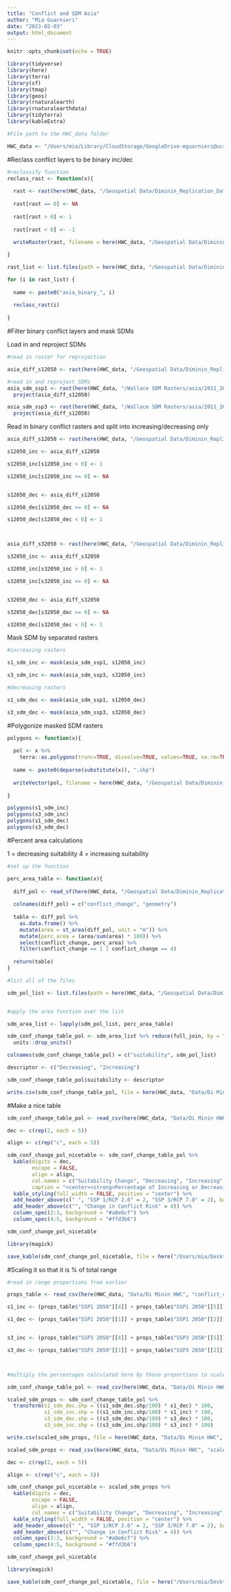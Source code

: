 ```yaml
---
title: "Conflict and SDM Asia"
author: "Mia Guarnieri"
date: "2023-02-03"
output: html_document
---
```


```r
knitr::opts_chunk$set(echo = TRUE)

library(tidyverse)
library(here)
library(terra)
library(sf)
library(tmap)
library(geos)
library(rnaturalearth)
library(rnaturalearthdata)
library(tidyterra)
library(kableExtra)

#File path to the HWC_data folder

HWC_data <- "/Users/mia/Library/CloudStorage/GoogleDrive-mguarnieri@ucsb.edu/My Drive/Arnhold Project/HWC_data"
```

#Reclass conflict layers to be binary inc/dec

```r
#reclassify function
reclass_rast <- function(x){
  
  rast <- rast(here(HWC_data, "/Geospatial Data/Diminin_Replication_Data/differenced_rasters_asia/", x))
  
  rast[rast == 0] <- NA
  
  rast[rast > 0] <- 1
  
  rast[rast < 0] <- -1
  
  writeRaster(rast, filename = here(HWC_data, "/Geospatial Data/Diminin_Replication_Data/differenced_rasters_asia/binary_diffs_asia/", name), overwrite = TRUE)

}

rast_list <- list.files(path = here(HWC_data, "/Geospatial Data/Diminin_Replication_Data/differenced_rasters_asia/"), pattern = '.tif')

for (i in rast_list) {
  
  name <- paste0("asia_binary_", i)
  
  reclass_rast(i)
  
}

```

#Filter binary conflict layers and mask SDMs

Load in and reproject SDMs

```r
#read in raster for reprojection

asia_diff_s12050 <- rast(here(HWC_data, "/Geospatial Data/Diminin_Replication_Data/differenced_rasters_asia/ssp1_rcp26_2050_diff.tif"))

#read in and reproject SDMs
asia_sdm_ssp1 <- rast(here(HWC_data, "/Wallace SDM Rasters/asia/2011_2040/change_maps/change_2011_2040_126_gfdl.tif")) %>% 
  project(asia_diff_s12050)

asia_sdm_ssp3 <- rast(here(HWC_data, "/Wallace SDM Rasters/asia/2011_2040/change_maps/change_2011_2040_370_gfdl.tif")) %>% 
  project(asia_diff_s12050)
```


Read in binary conflict rasters and split into increasing/decreasing only

```r
asia_diff_s12050 <- rast(here(HWC_data, "/Geospatial Data/Diminin_Replication_Data/differenced_rasters_asia/ssp1_rcp26_2050_diff.tif"))

s12050_inc <- asia_diff_s12050

s12050_inc[s12050_inc > 0] <- 1

s12050_inc[s12050_inc <= 0] <- NA


s12050_dec <- asia_diff_s12050

s12050_dec[s12050_dec >= 0] <- NA

s12050_dec[s12050_dec < 0] <- 1



asia_diff_s32050 <- rast(here(HWC_data, "/Geospatial Data/Diminin_Replication_Data/differenced_rasters_asia/ssp3_rcp70_2050_diff.tif"))

s32050_inc <- asia_diff_s32050

s32050_inc[s32050_inc > 0] <- 1

s32050_inc[s32050_inc <= 0] <- NA


s32050_dec <- asia_diff_s32050

s32050_dec[s32050_dec >= 0] <- NA

s32050_dec[s32050_dec < 0] <- 1

```


Mask SDM by separated rasters

```r
#increasing rasters

s1_sdm_inc <- mask(asia_sdm_ssp1, s12050_inc)

s3_sdm_inc <- mask(asia_sdm_ssp3, s32050_inc)

#decreasing rasters

s1_sdm_dec <- mask(asia_sdm_ssp1, s12050_dec)

s3_sdm_dec <- mask(asia_sdm_ssp3, s32050_dec)

```


#Polygonize masked SDM rasters

```r
polygons <- function(x){
  
  pol <- x %>%
    terra::as.polygons(trunc=TRUE, dissolve=TRUE, values=TRUE, na.rm=TRUE, na.all=FALSE, extent=FALSE)
  
  name <- paste0(deparse(substitute(x)), ".shp")
 
  writeVector(pol, filename = here(HWC_data, "/Geospatial Data/Diminin_Replication_Data/sdm_exploration_polygons", name), overwrite = TRUE)
  
}

polygons(s1_sdm_inc)
polygons(s3_sdm_inc)
polygons(s1_sdm_dec)
polygons(s3_sdm_dec)

```


#Percent area calculations

1 = decreasing suitability
4 = increasing suitability

```r

#set up the function

perc_area_table <- function(x){
  
  diff_pol <- read_sf(here(HWC_data, "/Geospatial Data/Diminin_Replication_Data/sdm_exploration_polygons", x))
  
  colnames(diff_pol) = c("conflict_change", "geometry")
  
  table <- diff_pol %>% 
    as.data.frame() %>% 
    mutate(area = st_area(diff_pol, unit = "m")) %>% 
    mutate(perc_area = (area/sum(area) * 100)) %>% 
    select(conflict_change, perc_area) %>% 
    filter(conflict_change == 1 | conflict_change == 4)
  
  return(table)
}

#list all of the files

sdm_pol_list <- list.files(path = here(HWC_data, "/Geospatial Data/Diminin_Replication_Data/sdm_exploration_polygons"), pattern = '.shp')


#apply the area function over the list

sdm_area_list <- lapply(sdm_pol_list, perc_area_table)

sdm_conf_change_table_pol <- sdm_area_list %>% reduce(full_join, by = "conflict_change") %>% 
  units::drop_units()

colnames(sdm_conf_change_table_pol) = c("suitability", sdm_pol_list)

descriptor <- c("Decreasing", "Increasing")

sdm_conf_change_table_pol$suitability <- descriptor

write.csv(sdm_conf_change_table_pol, file = here(HWC_data, "Data/Di Minin HWC", "sdm_conf_change_table_asia.csv"), row.names=FALSE)

```

#Make a nice table

```r
sdm_conf_change_table_pol <- read_csv(here(HWC_data, "Data/Di Minin HWC", "sdm_conf_change_table_asia.csv"))

dec <- c(rep(2, each = 5))

align <- c(rep("c", each = 5))

sdm_conf_change_pol_nicetable <- sdm_conf_change_table_pol %>%
  kable(digits = dec,
        escape = FALSE,
        align = align,
        col.names = c("Suitability Change", "Decreasing", "Increasing", "Decreasing", "Increasing"),
        caption = "<center><strong>Percentage of Increasing or Decreasing Habitat Suitability Within Increasing or Decreasing Conflict Boundaries for Asian Elephants</strong></center>") %>% 
  kable_styling(full_width = FALSE, position = "center") %>% 
  add_header_above(c(" ", "SSP 1/RCP 2.6" = 2, "SSP 3/RCP 7.0" = 2), background = c("#ffd3b6", "#a8e6cf")) %>% 
  add_header_above(c("", "Change in Conflict Risk" = 4)) %>% 
  column_spec(2:3, background = "#a8e6cf") %>%
  column_spec(4:5, background = "#ffd3b6")

sdm_conf_change_pol_nicetable

library(magick)

save_kable(sdm_conf_change_pol_nicetable, file = here("/Users/mia/Desktop/Fellowships/Arnhold HWC/sdm_conf_change_pol_nicetable_asia.jpeg"), zoom = 2.5)
```


#Scaling it so that it is % of total range

```r
#read in range proportions from earlier

props_table <- read_csv(here(HWC_data, "Data/Di Minin HWC", "conflict_change_polygons_byyear_asia.csv"))

s1_inc <- (props_table$"SSP1 2050"[[4]] + props_table$"SSP1 2050"[[5]])/100

s1_dec <- (props_table$"SSP1 2050"[[1]] + props_table$"SSP1 2050"[[2]])/100


s3_inc <- (props_table$"SSP3 2050"[[4]] + props_table$"SSP3 2050"[[5]])/100

s3_dec <- (props_table$"SSP3 2050"[[1]] + props_table$"SSP3 2050"[[2]])/100



#multiply the percentages calculated here by those proportions to scale properly

sdm_conf_change_table_pol <- read_csv(here(HWC_data, "Data/Di Minin HWC", "sdm_conf_change_table_asia.csv"))

scaled_sdm_props <- sdm_conf_change_table_pol %>% 
  transform(s1_sdm_dec.shp = ((s1_sdm_dec.shp/100) * s1_dec) * 100,
            s1_sdm_inc.shp = ((s1_sdm_inc.shp/100) * s1_inc) * 100,
            s3_sdm_dec.shp = ((s3_sdm_dec.shp/100) * s3_dec) * 100,
            s3_sdm_inc.shp = ((s3_sdm_inc.shp/100) * s3_inc) * 100)

write.csv(scaled_sdm_props, file = here(HWC_data, "Data/Di Minin HWC", "scaled_sdm_conf_change_table_asia.csv"), row.names=FALSE)

```


```r
scaled_sdm_props <- read_csv(here(HWC_data, "Data/Di Minin HWC", "scaled_sdm_conf_change_table_asia.csv"))

dec <- c(rep(2, each = 5))

align <- c(rep("c", each = 5))

sdm_conf_change_pol_nicetable <- scaled_sdm_props %>%
  kable(digits = dec,
        escape = FALSE,
        align = align,
        col.names = c("Suitability Change", "Decreasing", "Increasing", "Decreasing", "Increasing")) %>% 
  kable_styling(full_width = FALSE, position = "center") %>% 
  add_header_above(c(" ", "SSP 1/RCP 2.6" = 2, "SSP 3/RCP 7.0" = 2), background = c("#ffd3b6", "#a8e6cf")) %>% 
  add_header_above(c("", "Change in Conflict Risk" = 4)) %>% 
  column_spec(2:3, background = "#a8e6cf") %>%
  column_spec(4:5, background = "#ffd3b6")

sdm_conf_change_pol_nicetable

library(magick)

save_kable(sdm_conf_change_pol_nicetable, file = here("/Users/mia/Desktop/Fellowships/Arnhold HWC/scaled_sdm_conf_change_table_asia.jpeg"), zoom = 2.5)
```

